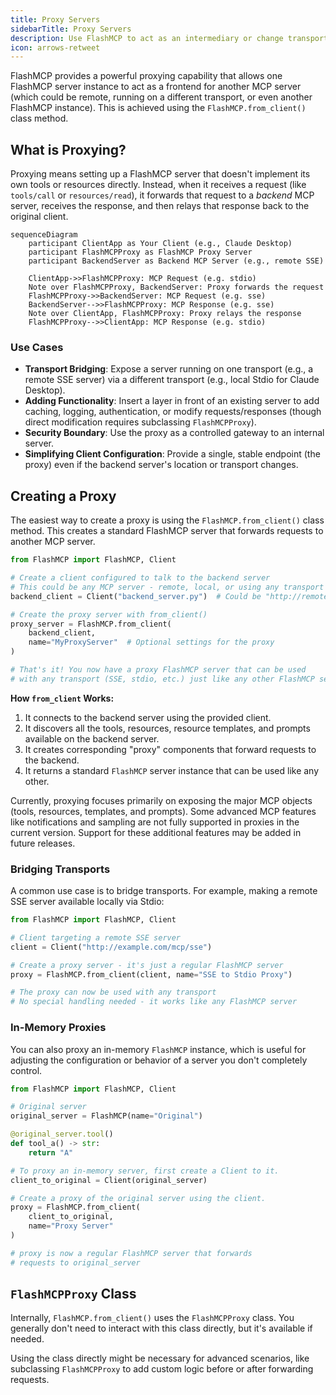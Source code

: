 ```yaml
---
title: Proxy Servers
sidebarTitle: Proxy Servers
description: Use FlashMCP to act as an intermediary or change transport for other MCP servers.
icon: arrows-retweet
---
```


<VersionBadge version="2.0.0" />

FlashMCP provides a powerful proxying capability that allows one FlashMCP server instance to act as a frontend for another MCP server (which could be remote, running on a different transport, or even another FlashMCP instance). This is achieved using the `FlashMCP.from_client()` class method.

## What is Proxying?

Proxying means setting up a FlashMCP server that doesn't implement its own tools or resources directly. Instead, when it receives a request (like `tools/call` or `resources/read`), it forwards that request to a *backend* MCP server, receives the response, and then relays that response back to the original client.


```mermaid
sequenceDiagram
    participant ClientApp as Your Client (e.g., Claude Desktop)
    participant FlashMCPProxy as FlashMCP Proxy Server
    participant BackendServer as Backend MCP Server (e.g., remote SSE)

    ClientApp->>FlashMCPProxy: MCP Request (e.g. stdio)
    Note over FlashMCPProxy, BackendServer: Proxy forwards the request
    FlashMCPProxy->>BackendServer: MCP Request (e.g. sse)
    BackendServer-->>FlashMCPProxy: MCP Response (e.g. sse)
    Note over ClientApp, FlashMCPProxy: Proxy relays the response
    FlashMCPProxy-->>ClientApp: MCP Response (e.g. stdio)
```
### Use Cases

-   **Transport Bridging**: Expose a server running on one transport (e.g., a remote SSE server) via a different transport (e.g., local Stdio for Claude Desktop).
-   **Adding Functionality**: Insert a layer in front of an existing server to add caching, logging, authentication, or modify requests/responses (though direct modification requires subclassing `FlashMCPProxy`).
-   **Security Boundary**: Use the proxy as a controlled gateway to an internal server.
-   **Simplifying Client Configuration**: Provide a single, stable endpoint (the proxy) even if the backend server's location or transport changes.

## Creating a Proxy

The easiest way to create a proxy is using the `FlashMCP.from_client()` class method. This creates a standard FlashMCP server that forwards requests to another MCP server.

```python
from FlashMCP import FlashMCP, Client

# Create a client configured to talk to the backend server
# This could be any MCP server - remote, local, or using any transport
backend_client = Client("backend_server.py")  # Could be "http://remote.server/sse", etc.

# Create the proxy server with from_client()
proxy_server = FlashMCP.from_client(
    backend_client,
    name="MyProxyServer"  # Optional settings for the proxy
)

# That's it! You now have a proxy FlashMCP server that can be used
# with any transport (SSE, stdio, etc.) just like any other FlashMCP server
```

**How `from_client` Works:**

1.  It connects to the backend server using the provided client.
2.  It discovers all the tools, resources, resource templates, and prompts available on the backend server.
3.  It creates corresponding "proxy" components that forward requests to the backend.
4.  It returns a standard `FlashMCP` server instance that can be used like any other.

<Note>
Currently, proxying focuses primarily on exposing the major MCP objects (tools, resources, templates, and prompts). Some advanced MCP features like notifications and sampling are not fully supported in proxies in the current version. Support for these additional features may be added in future releases.
</Note>

### Bridging Transports

A common use case is to bridge transports. For example, making a remote SSE server available locally via Stdio:

```python
from FlashMCP import FlashMCP, Client

# Client targeting a remote SSE server
client = Client("http://example.com/mcp/sse")

# Create a proxy server - it's just a regular FlashMCP server
proxy = FlashMCP.from_client(client, name="SSE to Stdio Proxy")

# The proxy can now be used with any transport
# No special handling needed - it works like any FlashMCP server
```

### In-Memory Proxies

You can also proxy an in-memory `FlashMCP` instance, which is useful for adjusting the configuration or behavior of a server you don't completely control.

```python
from FlashMCP import FlashMCP, Client

# Original server
original_server = FlashMCP(name="Original")

@original_server.tool()
def tool_a() -> str: 
    return "A"

# To proxy an in-memory server, first create a Client to it.
client_to_original = Client(original_server)

# Create a proxy of the original server using the client.
proxy = FlashMCP.from_client(
    client_to_original,
    name="Proxy Server"
)

# proxy is now a regular FlashMCP server that forwards
# requests to original_server
```

## `FlashMCPProxy` Class

Internally, `FlashMCP.from_client()` uses the `FlashMCPProxy` class. You generally don't need to interact with this class directly, but it's available if needed.

Using the class directly might be necessary for advanced scenarios, like subclassing `FlashMCPProxy` to add custom logic before or after forwarding requests. 